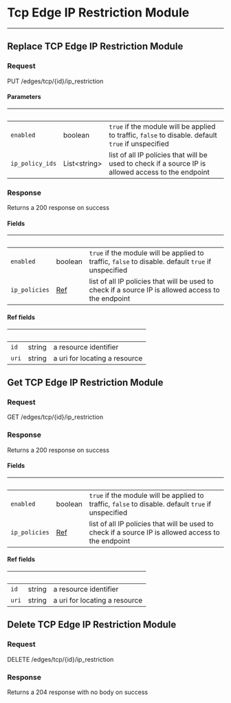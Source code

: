 
# Tcp Edge IP Restriction Module

---

## Replace TCP Edge IP Restriction Module

### Request

PUT /edges/tcp/{id}/ip_restriction

<TCPEdgeIPRestrictionModuleReplaceRequest />

#### Parameters

| &nbsp;          | &nbsp;             | &nbsp;                                                                                              |
| --------------- | ------------------ | --------------------------------------------------------------------------------------------------- |
| `enabled`       | boolean            | `true` if the module will be applied to traffic, `false` to disable. default `true` if unspecified  |
| `ip_policy_ids` | List&lt;string&gt; | list of all IP policies that will be used to check if a source IP is allowed access to the endpoint |

### Response

Returns a 200 response on success

<TCPEdgeIPRestrictionModuleReplaceResponse />

#### Fields

| &nbsp;        | &nbsp;             | &nbsp;                                                                                              |
| ------------- | ------------------ | --------------------------------------------------------------------------------------------------- |
| `enabled`     | boolean            | `true` if the module will be applied to traffic, `false` to disable. default `true` if unspecified  |
| `ip_policies` | [Ref](#ref-fields) | list of all IP policies that will be used to check if a source IP is allowed access to the endpoint |

#### Ref fields

| &nbsp; | &nbsp; | &nbsp;                        |
| ------ | ------ | ----------------------------- |
| `id`   | string | a resource identifier         |
| `uri`  | string | a uri for locating a resource |

## Get TCP Edge IP Restriction Module

### Request

GET /edges/tcp/{id}/ip_restriction

<TCPEdgeIPRestrictionModuleGetRequest />

### Response

Returns a 200 response on success

<TCPEdgeIPRestrictionModuleGetResponse />

#### Fields

| &nbsp;        | &nbsp;             | &nbsp;                                                                                              |
| ------------- | ------------------ | --------------------------------------------------------------------------------------------------- |
| `enabled`     | boolean            | `true` if the module will be applied to traffic, `false` to disable. default `true` if unspecified  |
| `ip_policies` | [Ref](#ref-fields) | list of all IP policies that will be used to check if a source IP is allowed access to the endpoint |

#### Ref fields

| &nbsp; | &nbsp; | &nbsp;                        |
| ------ | ------ | ----------------------------- |
| `id`   | string | a resource identifier         |
| `uri`  | string | a uri for locating a resource |

## Delete TCP Edge IP Restriction Module

### Request

DELETE /edges/tcp/{id}/ip_restriction

<TCPEdgeIPRestrictionModuleDeleteRequest />

### Response

Returns a 204 response with no body on success
